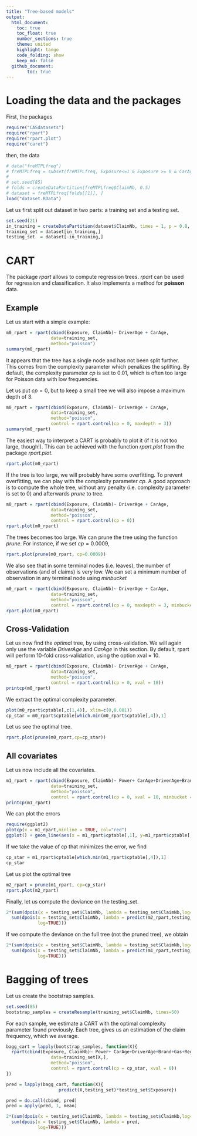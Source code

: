 ```yaml
---
title: "Tree-based models"
output:
  html_document:
    toc: true
    toc_float: true
    number_sections: true    
    theme: united
    highlight: tango
    code_folding: show
    keep_md: false
  github_document:
        toc: true
---
```


# Loading the data and the packages
First, the packages
```r
require("CASdatasets")
require("rpart")
require("rpart.plot")
require("caret")
```
then, the data
```r
# data("freMTPLfreq")
# freMTPLfreq = subset(freMTPLfreq, Exposure<=1 & Exposure >= 0 & CarAge<=25)
# 
# set.seed(85)
# folds = createDataPartition(freMTPLfreq$ClaimNb, 0.5)
# dataset = freMTPLfreq[folds[[1]], ]
load("dataset.RData")
```

Let us first split out dataset in two parts: a training set and a testing set.
```r
set.seed(21)
in_training = createDataPartition(dataset$ClaimNb, times = 1, p = 0.8, list=FALSE)
training_set = dataset[in_training,]
testing_set  = dataset[-in_training,]
```

# CART
The package *rpart* allows to compute regression trees. *rpart* can be used for regression and classification. It also implements a method for **poisson** data.

## Example

Let us start with a simple example:
```r
m0_rpart = rpart(cbind(Exposure, ClaimNb)~ DriverAge + CarAge,
                 data=training_set,
                 method="poisson")
summary(m0_rpart)
```

It appears that the tree has a single node and has not been split further. This comes from the complexity parameter which penalizes the splitting. By default, the complexity parameter $cp$ is set to $0.01$, which is often too large for Poisson data with low frequencies.

Let us put $cp = 0$, but to keep a small tree we will also impose a maximum depth of $3$.
```r
m0_rpart = rpart(cbind(Exposure, ClaimNb)~ DriverAge + CarAge,
                 data=training_set,
                 method="poisson",
                 control = rpart.control(cp = 0, maxdepth = 3))
summary(m0_rpart)
```

The easiest way to interpret a CART is probably to plot it (if it is not too large, though!). This can be achieved with the function *rpart.plot* from the package *rpart.plot*.

```r
rpart.plot(m0_rpart)
```

If the tree is too large, we will probably have some overfitting. To prevent overfitting, we can play with the complexity parameter *cp*. A good approach is to compute the whole tree, without any penalty (i.e. complexity parameter is set to 0) and afterwards *prune* to tree.
```r
m0_rpart = rpart(cbind(Exposure, ClaimNb)~ DriverAge + CarAge,
                 data=training_set,
                 method="poisson",
                 control = rpart.control(cp = 0))
rpart.plot(m0_rpart)
```

The trees becomes too large. We can prune the tree using the function *prune*. For instance, if we set $cp = 0.0009$,
```r
rpart.plot(prune(m0_rpart, cp=0.0009))
```


We also see that in some terminal nodes (i.e. leaves), the number of observations (and of claims) is very low. We can set a minimum number of observation in any terminal node using *minbucket*

```r
m0_rpart = rpart(cbind(Exposure, ClaimNb)~ DriverAge + CarAge,
                 data=training_set,
                 method="poisson",
                 control = rpart.control(cp = 0, maxdepth = 3, minbucket = 1000))
rpart.plot(m0_rpart)
```

## Cross-Validation

Let us now find the *optimal* tree, by using cross-validation. We will again only use the variable *DriverAge* and *CarAge* in this section. By default, rpart will perform 10-fold cross-validation, using the option xval = 10.
```r
m0_rpart = rpart(cbind(Exposure, ClaimNb)~ DriverAge + CarAge,
                 data=training_set,
                 method="poisson",
                 control = rpart.control(cp = 0, xval = 10))
printcp(m0_rpart)
```

We extract the optimal complexity parameter.
```r
plot(m0_rpart$cptable[,c(1,4)], xlim=c(0,0.001))
cp_star = m0_rpart$cptable[which.min(m0_rpart$cptable[,4]),1]
```

Let us see the optimal tree.
```r
rpart.plot(prune(m0_rpart,cp=cp_star))
```

## All covariates

Let us now include all the covariates.
```r
m1_rpart = rpart(cbind(Exposure, ClaimNb)~ Power+ CarAge+DriverAge+Brand+Gas+Region+Density,
                 data=training_set,
                 method="poisson",
                 control = rpart.control(cp = 0, xval = 10, minbucket = 1000))
printcp(m1_rpart)
```
We can plot the errors
```r
require(ggplot2)
plotcp(x = m1_rpart,minline = TRUE, col="red")
ggplot() + geom_line(aes(x = m1_rpart$cptable[,1], y=m1_rpart$cptable[,4]))
```



If we take the value of cp that minimizes the error, we find 
```r
cp_star = m1_rpart$cptable[which.min(m1_rpart$cptable[,4]),1]
cp_star
```


Let us plot the optimal tree
```r
m2_rpart = prune(m1_rpart, cp=cp_star)
rpart.plot(m2_rpart)
```

Finally, let us compute the deviance on the testing_set.
```r
2*(sum(dpois(x = testing_set$ClaimNb, lambda = testing_set$ClaimNb,log=TRUE))-
  sum(dpois(x = testing_set$ClaimNb, lambda = predict(m2_rpart,testing_set)*testing_set$Exposure,
            log=TRUE)))
```
If we compute the deviance on the full tree (not the pruned tree), we obtain
```r
2*(sum(dpois(x = testing_set$ClaimNb, lambda = testing_set$ClaimNb,log=TRUE))-
  sum(dpois(x = testing_set$ClaimNb, lambda = predict(m1_rpart,testing_set)*testing_set$Exposure,
            log=TRUE)))
```



# Bagging of trees

Let us create the bootstrap samples.
```r
set.seed(85)
bootstrap_samples = createResample(training_set$ClaimNb, times=50)
```
For each sample, we estimate a CART with the optimal complexity parameter found previously.
Each tree, gives us an estimation of the claim frequency, which we average.


```r
bagg_cart = lapply(bootstrap_samples, function(X){
  rpart(cbind(Exposure, ClaimNb)~ Power+ CarAge+DriverAge+Brand+Gas+Region+Density,
                 data=training_set[X,],
                 method="poisson",
                 control = rpart.control(cp = cp_star, xval = 0))
})
```

```r
pred = lapply(bagg_cart, function(X){
                    predict(X,testing_set)*testing_set$Exposure})

pred = do.call(cbind, pred)
pred = apply(pred, 1, mean)
```


```r
2*(sum(dpois(x = testing_set$ClaimNb, lambda = testing_set$ClaimNb,log=TRUE))-
  sum(dpois(x = testing_set$ClaimNb, lambda = pred,
            log=TRUE)))
```

